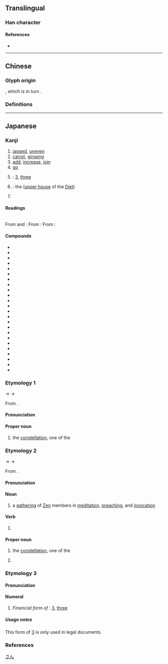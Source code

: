 {{also|參|叁|薓}}
{{character info/new}}
==Translingual==
{{stroke order|strokes=8}}
{{ja-forms|参|参|[[參]]}}

===Han character===
{{Han char|rn=28|rad=厶|as=06|sn=8|four=|canj=IKHHH|ids=⿱⿱厶大彡}}

====References====
* {{Han ref|kx=0164.211|dkj=03090|hdz=10386.150|uh=53C2|ud=21442}}

----

==Chinese==

===Glyph origin===
{{Han simp|參}}, which is in turn {{Han simp|曑|nocap=yes}}.

===Definitions===
{{zh-see|參}}

{{cln|zh|numeral symbols}}

----

==Japanese==
{{ja-kanji forms|参|參}}

===Kanji===
{{ja-kanji|grade=4|rs=厶06|kyu=參}}

# [[jagged]], [[uneven]]
# [[carrot]], [[ginseng]]
# [[add]], [[increase]], [[join]] {{gl|a [[group]], etc.}}
# [[go]] {{gl|for a [[specific]] [[purpose]], for example}}
# {{altspell|lang=ja|三|tr=san|nodot=1}}: [[3]], [[three]]
# {{short for|lang=ja|参議院|tr=Sangi-in|nodot=1}}: the {{w|House of Councillors (Japan)|House of Councillors}} ([[upper house]] of the [[Diet]])
# {{w|Mikawa Province}}

====Readings====
{{rfv-pronunciation|ja}}<br/>
From {{w|Middle Chinese}} {{ltc-l|參|id=1|{{w|Three Stars (Chinese constellation)|Three Stars}} [[mansion]]; [[carrot]], [[ginseng]]}} and {{ltc-l|參|id=2|[[jagged]], [[uneven]]}}:
{{ja-readings
|goon=しん<しん<しむ
|kanon=しん<しん<しむ
|kun=まい-る<まゐ-る, まい-らす<まゐ-らす
}}
From {{w|Middle Chinese}} {{ltc-l|參|id=3|[[add]], [[influence]], [[join]]}}:
{{ja-readings
|goon=そん<そん<そむ
|kanon=さん<さん<さむ
|kun=まじ-える<まじ-へる, まじ-わる<まじ-はる
|nanori=はかる
}}
From {{w|Middle Chinese}} {{ltc-l|參|id=4|[[3]], [[three]]}}:
{{ja-readings
|goon=さん<さん<さむ
|kanon=さん<さん<さむ
|kun=み-つ, みっ-つ
}}

====Compounds====
{{der-top|Compounds}}
* {{ja-r|参加|さんか}}
* {{ja-r|参賀|さんが}}
* {{ja-r|参画|さんかく}}
* {{ja-r|参観|さんかん}}
* {{ja-r|参議|さんぎ}}
* {{ja-r|参考|さんこう}}
* {{ja-r|三州|^さんしゅう}}
* {{ja-r|参照|さんしょう}}
* {{ja-r|参政|さんせい}}
* {{ja-r|参拝|さんぱい}}
* {{ja-r|参謀|さんぼう}}
* {{ja-r|参篭|さんろう}}
* {{ja-r|参差|しんし}}
* {{ja-r|参宿|^しん-しゅく}}
* {{ja-r|帰参|きさん}}
* {{ja-r|古参|こさん}}
* {{ja-r|持参|じさん}}
* {{ja-r|衆参|しゅうさん}}
* {{ja-r|新参|しんざん}}
* {{ja-r|日参|にっさん}}
* {{ja-r|墓参|ぼさん}}
* {{ja-r|独参湯|どくじんとう}}
* {{ja-r|人参|にんじん}}
* {{ja-r|海参|いりこ}}
{{der-bottom}}

===Etymology 1===
<div style="float:right;">
{{wp|lang=ja|参宿}}
{{wp|Three Stars (Chinese constellation)}}
</div>
{{ja-kanjitab|しん|yomi=o}}
{{IPAchar|/ɕʲim/}} → {{IPAchar|/ɕimʉ/}} → {{IPAchar|/ɕiɴ/}}

From {{bor|ja|ltc|sort=しん|-}} {{ltc-l|參|id=1}}.

====Pronunciation====
{{ja-pron|y=o|しん|acc=1|acc_ref=DJR}}

====Proper noun====
{{ja-pos|proper|kyu=參|しん}}

# {{lb|ja|Chinese astronomy|sort=しん}} the {{w|Three Stars (Chinese constellation)|Three Stars}} [[constellation]], one of the {{w|Twenty-Eight Mansions}}
#: {{synonyms|ja|參宿|tr=Shin-shuku|唐鋤星|tr2=Karasuki-boshi}}

===Etymology 2===
{{ja-kanjitab|さん|yomi=o}}
{{IPAchar|/t͡ɕam/}} → {{IPAchar|/t͡samʉ/}} → {{IPAchar|/saɴ/}}

From {{bor|ja|ltc|sort=しん|-}} {{ltc-l|參|id=3}}.

====Pronunciation====
{{ja-pron|y=ko|さん|acc=1|acc_ref=DJR}}

====Noun====
{{ja-noun|kyu=參|さん}}

# {{lb|ja|Zen|_|Buddhism|sort=さん}} a [[gathering]] of [[Zen]] members in [[meditation]], [[preach]]ing, and [[invocation]] 

====Verb====
{{ja-verb-suru|kyu=參|さん}}

# {{rfdef|ja}}
#: {{syn|ja|拘る|tr=kakawaru}}

====Proper noun====
{{ja-pos|proper|kyu=參|さん}}

# {{lb|ja|Chinese astronomy}} the {{w|Three Stars (Chinese constellation)|Three Stars}} [[constellation]], one of the {{w|Twenty-Eight Mansions}}
#: {{synonyms|ja|參宿|tr=San-shuku|唐鋤星|tr2=Karasuki-boshi}}
# {{surname|lang=ja|nodot=1|A=a|sort=さん}}

===Etymology 3===
{{ja-kanjitab|さん|yomi=o}}

====Pronunciation====
{{ja-pron|y=o|さん|acc=0|acc_ref=DJR}}

====Numeral====
{{ja-pos|numeral|さん|kyu=參}}

# {{lb|ja|legal|sort=さん}} ''Financial form of'' {{m|ja|三|tr=san}}: [[3]], [[three]]

=====Usage notes=====
This form of [[3]] is only used in legal documents.

===References===
<references/>

[[Category:Japanese numeral symbols|さん]]